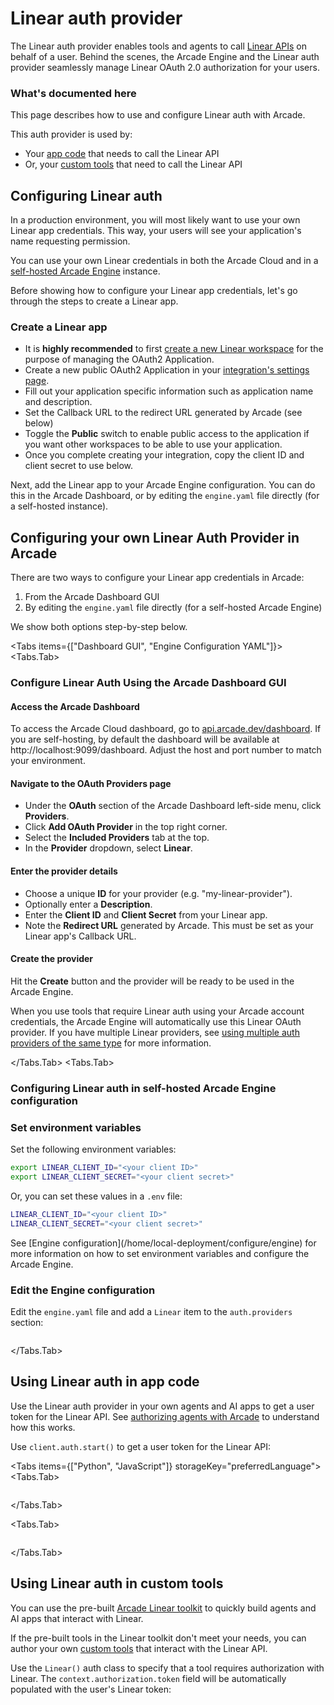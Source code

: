 
# Linear auth provider

The Linear auth provider enables tools and agents to call [Linear APIs](https://linear.app/developers/graphql) on behalf of a user. Behind the scenes, the Arcade Engine and the Linear auth provider seamlessly manage Linear OAuth 2.0 authorization for your users.

### What's documented here

This page describes how to use and configure Linear auth with Arcade.

This auth provider is used by:

- Your [app code](#using-linear-auth-in-app-code) that needs to call the Linear API
- Or, your [custom tools](#using-Linear-auth-in-custom-tools) that need to call the Linear API

## Configuring Linear auth

In a production environment, you will most likely want to use your own Linear app credentials. This way, your users will see your application's name requesting permission.

You can use your own Linear credentials in both the Arcade Cloud and in a [self-hosted Arcade Engine](/home/local-deployment/install/local) instance.

Before showing how to configure your Linear app credentials, let's go through the steps to create a Linear app.

### Create a Linear app

- It is **highly recommended** to first [create a new Linear workspace](https://linear.app/join) for the purpose of managing the OAuth2 Application.
- Create a new public OAuth2 Application in your [integration's settings page](https://linear.app/settings/api/applications/new).
- Fill out your application specific information such as application name and description.
- Set the Callback URL to the redirect URL generated by Arcade (see below)
- Toggle the **Public** switch to enable public access to the application if you want other workspaces to be able to use your application.
- Once you complete creating your integration, copy the client ID and client secret to use below.

Next, add the Linear app to your Arcade Engine configuration. You can do this in the Arcade Dashboard, or by editing the `engine.yaml` file directly (for a self-hosted instance).

## Configuring your own Linear Auth Provider in Arcade

There are two ways to configure your Linear app credentials in Arcade:

1. From the Arcade Dashboard GUI
2. By editing the `engine.yaml` file directly (for a self-hosted Arcade Engine)

We show both options step-by-step below.

<Tabs items={["Dashboard GUI", "Engine Configuration YAML"]}>
<Tabs.Tab>

### Configure Linear Auth Using the Arcade Dashboard GUI

<Steps>

#### Access the Arcade Dashboard

To access the Arcade Cloud dashboard, go to [api.arcade.dev/dashboard](https://api.arcade.dev/dashboard). If you are self-hosting, by default the dashboard will be available at http://localhost:9099/dashboard. Adjust the host and port number to match your environment.

#### Navigate to the OAuth Providers page

- Under the **OAuth** section of the Arcade Dashboard left-side menu, click **Providers**.
- Click **Add OAuth Provider** in the top right corner.
- Select the **Included Providers** tab at the top.
- In the **Provider** dropdown, select **Linear**.

#### Enter the provider details

- Choose a unique **ID** for your provider (e.g. "my-linear-provider").
- Optionally enter a **Description**.
- Enter the **Client ID** and **Client Secret** from your Linear app.
- Note the **Redirect URL** generated by Arcade. This must be set as your Linear app's Callback URL.

#### Create the provider

Hit the **Create** button and the provider will be ready to be used in the Arcade Engine.

</Steps>

When you use tools that require Linear auth using your Arcade account credentials, the Arcade Engine will automatically use this Linear OAuth provider. If you have multiple Linear providers, see [using multiple auth providers of the same type](/home/auth-providers#using-multiple-providers-of-the-same-type) for more information.

</Tabs.Tab>
<Tabs.Tab>

### Configuring Linear auth in self-hosted Arcade Engine configuration

<Steps>

### Set environment variables

Set the following environment variables:

```bash
export LINEAR_CLIENT_ID="<your client ID>"
export LINEAR_CLIENT_SECRET="<your client secret>"
```

Or, you can set these values in a `.env` file:

```bash
LINEAR_CLIENT_ID="<your client ID>"
LINEAR_CLIENT_SECRET="<your client secret>"
```

<Tip>
  See [Engine configuration](/home/local-deployment/configure/engine) for more information on how
  to set environment variables and configure the Arcade Engine.
</Tip>

### Edit the Engine configuration

Edit the `engine.yaml` file and add a `Linear` item to the `auth.providers` section:

```yaml file=<rootDir>/examples/code/integrations/linear/config_provider.engine.yaml {3-9}

```

</Steps>

</Tabs.Tab>
</Tabs>

## Using Linear auth in app code

Use the Linear auth provider in your own agents and AI apps to get a user token for the Linear API. See [authorizing agents with Arcade](/home/auth/how-arcade-helps) to understand how this works.

Use `client.auth.start()` to get a user token for the Linear API:

<Tabs items={["Python", "JavaScript"]} storageKey="preferredLanguage">
<Tabs.Tab>

```python file=<rootDir>/examples/code/integrations/linear/custom_auth.py {8-14}

```

</Tabs.Tab>

<Tabs.Tab>

```javascript file=<rootDir>/examples/code/integrations/linear/custom_auth.js {8-10}

```

</Tabs.Tab>

</Tabs>

## Using Linear auth in custom tools

You can use the pre-built [Arcade Linear toolkit](/toolkits/productivity/linear) to quickly build agents and AI apps that interact with Linear.

If the pre-built tools in the Linear toolkit don't meet your needs, you can author your own [custom tools](/home/build-tools/create-a-toolkit) that interact with the Linear API.

Use the `Linear()` auth class to specify that a tool requires authorization with Linear. The `context.authorization.token` field will be automatically populated with the user's Linear token:

```python file=<rootDir>/examples/code/integrations/linear/custom_tool.py

```
